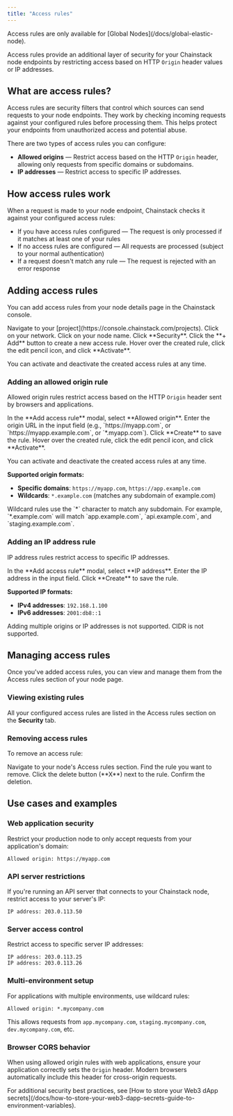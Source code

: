 ```yaml
---
title: "Access rules"
---
```


<Info>
  Access rules are only available for [Global Nodes](/docs/global-elastic-node).
</Info>

Access rules provide an additional layer of security for your Chainstack node endpoints by restricting access based on HTTP `Origin` header values or IP addresses.

## What are access rules?

Access rules are security filters that control which sources can send requests to your node endpoints. They work by checking incoming requests against your configured rules before processing them. This helps protect your endpoints from unauthorized access and potential abuse.

There are two types of access rules you can configure:

* **Allowed origins** — Restrict access based on the HTTP `Origin` header, allowing only requests from specific domains or subdomains.
* **IP addresses** — Restrict access to specific IP addresses.

## How access rules work

When a request is made to your node endpoint, Chainstack checks it against your configured access rules:

* If you have access rules configured — The request is only processed if it matches at least one of your rules
* If no access rules are configured — All requests are processed (subject to your normal authentication)
* If a request doesn't match any rule — The request is rejected with an error response

## Adding access rules

You can add access rules from your node details page in the Chainstack console.

<Steps>
  <Step>
    Navigate to your [project](https://console.chainstack.com/projects).
  </Step>
  <Step>
    Click on your network.
  </Step>
  <Step>
    Click on your node name.
  </Step>
  <Step>
   Click **Security**.
  </Step>
  <Step>
    Click the **+ Add** button to create a new access rule.
  </Step>
  <Step>
    Hover over the created rule, click the edit pencil icon, and click **Activate**.
  </Step>
</Steps>

You can activate and deactivate the created access rules at any time.

### Adding an allowed origin rule

Allowed origin rules restrict access based on the HTTP `Origin` header sent by browsers and applications.

<Steps>
  <Step>
    In the **Add access rule** modal, select **Allowed origin**.
  </Step>
  <Step>
    Enter the origin URL in the input field (e.g., `https://myapp.com`, or `https://myapp.example.com`, or `*.myapp.com`).
  </Step>
  <Step>
    Click **Create** to save the rule.
  </Step>
  <Step>
    Hover over the created rule, click the edit pencil icon, and click **Activate**.
  </Step>
</Steps>

You can activate and deactivate the created access rules at any time.

**Supported origin formats:**

* **Specific domains**: `https://myapp.com`, `https://app.example.com`
* **Wildcards**: `*.example.com` (matches any subdomain of example.com)

<Info>
  Wildcard rules use the `*` character to match any subdomain. For example, `*.example.com` will match `app.example.com`, `api.example.com`, and `staging.example.com`.
</Info>

### Adding an IP address rule

IP address rules restrict access to specific IP addresses.

<Steps>
  <Step>
    In the **Add access rule** modal, select **IP address**.
  </Step>
  <Step>
    Enter the IP address in the input field.
  </Step>
  <Step>
    Click **Create** to save the rule.
  </Step>
</Steps>

**Supported IP formats:**

* **IPv4 addresses**: `192.168.1.100`
* **IPv6 addresses**: `2001:db8::1`

<Info>
  Adding multiple origins or IP addresses is not supported. CIDR is not supported.
</Info>

## Managing access rules

Once you've added access rules, you can view and manage them from the Access rules section of your node page.

### Viewing existing rules

All your configured access rules are listed in the Access rules section on the **Security** tab.

### Removing access rules

To remove an access rule:

<Steps>
  <Step>
    Navigate to your node's Access rules section.
  </Step>
  <Step>
    Find the rule you want to remove.
  </Step>
  <Step>
    Click the delete button (**X**) next to the rule.
  </Step>
  <Step>
    Confirm the deletion.
  </Step>
</Steps>

## Use cases and examples

### Web application security

Restrict your production node to only accept requests from your application's domain:

```
Allowed origin: https://myapp.com
```

### API server restrictions

If you're running an API server that connects to your Chainstack node, restrict access to your server's IP:

```
IP address: 203.0.113.50
```

### Server access control

Restrict access to specific server IP addresses:

```
IP address: 203.0.113.25
IP address: 203.0.113.26
```

### Multi-environment setup

For applications with multiple environments, use wildcard rules:

```
Allowed origin: *.mycompany.com
```

This allows requests from `app.mycompany.com`, `staging.mycompany.com`, `dev.mycompany.com`, etc.

### Browser CORS behavior

When using allowed origin rules with web applications, ensure your application correctly sets the `Origin` header. Modern browsers automatically include this header for cross-origin requests.

<Info>
  For additional security best practices, see [How to store your Web3 dApp secrets](/docs/how-to-store-your-web3-dapp-secrets-guide-to-environment-variables).
</Info>
